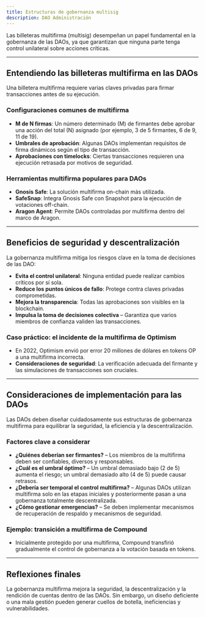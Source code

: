 ```yaml
---
title: Estructuras de gobernanza multisig
description: DAO Administración
---
```


Las billeteras multifirma (multisig) desempeñan un papel fundamental en la gobernanza de las DAOs, ya que garantizan que ninguna parte tenga control unilateral sobre acciones críticas. 

---

## Entendiendo las billeteras multifirma en las DAOs

Una billetera multifirma requiere varias claves privadas para firmar transacciones antes de su ejecución.

### Configuraciones comunes de multifirma
- **M de N firmas**: Un número determinado (M) de firmantes debe aprobar una acción del total (N) asignado (por ejemplo, 3 de 5 firmantes, 6 de 9, 11 de 19). 
- **Umbrales de aprobación**: Algunas DAOs implementan requisitos de firma dinámicos según el tipo de transacción.
- **Aprobaciones con timelocks**: Ciertas transacciones requieren una ejecución retrasada por motivos de seguridad.

### Herramientas multifirma populares para DAOs
- **Gnosis Safe**: La solución multifirma on-chain más utilizada.
- **SafeSnap**: Integra Gnosis Safe con Snapshot para la ejecución de votaciones off-chain.
- **Aragon Agent**: Permite DAOs controladas por multifirma dentro del marco de Aragon.

---

## Beneficios de seguridad y descentralización

La gobernanza multifirma mitiga los riesgos clave en la toma de decisiones de las DAO:

- **Evita el control unilateral**: Ninguna entidad puede realizar cambios críticos por sí sola.
- **Reduce los puntos únicos de fallo**: Protege contra claves privadas comprometidas.
- **Mejora la transparencia**: Todas las aprobaciones son visibles en la blockchain. 
- **Impulsa la toma de decisiones colectiva** – Garantiza que varios miembros de confianza validen las transacciones.

### Caso práctico: el incidente de la multifirma de Optimism
- En 2022, Optimism envió por error 20 millones de dólares en tokens OP a una multifirma incorrecta.
- **Consideraciones de seguridad**: La verificación adecuada del firmante y las simulaciones de transacciones son cruciales.

---

## Consideraciones de implementación para las DAOs

Las DAOs deben diseñar cuidadosamente sus estructuras de gobernanza multifirma para equilibrar la seguridad, la eficiencia y la descentralización.

### Factores clave a considerar
- **¿Quiénes deberían ser firmantes?** – Los miembros de la multifirma deben ser confiables, diversos y responsables.
- **¿Cuál es el umbral óptimo?** – Un umbral demasiado bajo (2 de 5) aumenta el riesgo; un umbral demasiado alto (4 de 5) puede causar retrasos. 
- **¿Debería ser temporal el control multifirma?** – Algunas DAOs utilizan multifirma solo en las etapas iniciales y posteriormente pasan a una gobernanza totalmente descentralizada.
- **¿Cómo gestionar emergencias?** – Se deben implementar mecanismos de recuperación de respaldo y mecanismos de seguridad.

### Ejemplo: transición a multifirma de Compound
- Inicialmente protegido por una multifirma, Compound transfirió gradualmente el control de gobernanza a la votación basada en tokens.

---

## Reflexiones finales

La gobernanza multifirma mejora la seguridad, la descentralización y la rendición de cuentas dentro de las DAOs. Sin embargo, un diseño deficiente o una mala gestión pueden generar cuellos de botella, ineficiencias y vulnerabilidades.